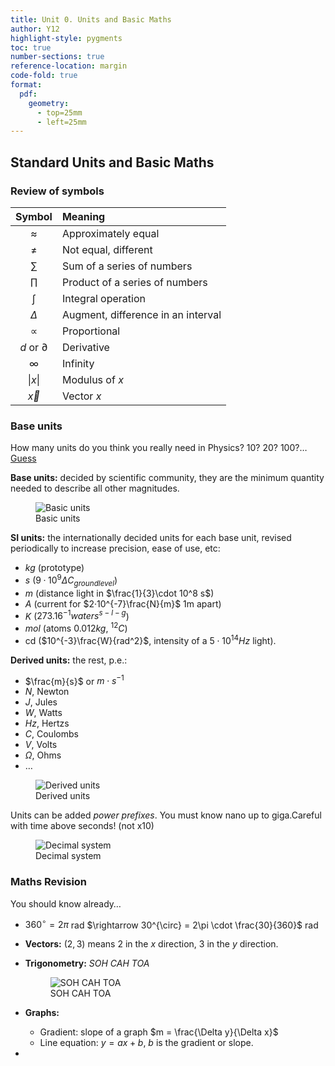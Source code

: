 ```yaml
---
title: Unit 0. Units and Basic Maths
author: Y12
highlight-style: pygments
toc: true
number-sections: true
reference-location: margin
code-fold: true
format: 
  pdf:
    geometry: 
      - top=25mm
      - left=25mm
---
```


## Standard Units and Basic Maths 

### Review of symbols

| Symbol | Meaning |
|:------:|:---------------------|
| $\approx$ | Approximately equal |
| $\neq$ | Not equal, different |
| $\sum$ | Sum of a series of numbers |
| $\prod$ | Product of a series of numbers |
| $\int$ | Integral operation |
| $\Delta$ | Augment, difference in an interval |
| $\propto$ | Proportional |
| $d$ or $\partial$ | Derivative |
| $\infty$ | Infinity |
| $|x|$ | Modulus of $x$ |
| $\overrightarrow x$ | Vector $x$ |


### Base units

How many units do you think you really need in Physics? 10? 20? 100?... [Guess](https://physics.nist.gov/cuu/Units/units.html)

**Base units:** decided by scientific community, they are the minimum quantity needed to describe all other magnitudes.

![Basic units](images/basicUnits.png){#fig-basicUnits}

**SI units:** the internationally decided units for each base unit, revised periodically to increase precision, ease of use, etc:

* $kg$ (prototype)
* $s$ ($9·10^9 \Delta C_{ground level}$)
* $m$ (distance light in $\frac{1}{3}\cdot 10^8 s$)
* $A$ (current for $2·10^{-7}\frac{N}{m}$ 1m apart)
* $K$ ($273.16^{-1} waters^{s-l-g}$)
* $mol$ (atoms $0.012kg$, ${}^{12}C$)
* cd ($10^{-3}\frac{W}{rad^2}$, intensity of a $5\cdot 10^{14}Hz$ light).

**Derived units:** the rest, p.e.:

* $\frac{m}{s}$ or $m\cdot s^{-1}$
* $N$, Newton
* $J$, Jules
* $W$, Watts
* $Hz$, Hertzs
* $C$, Coulombs
* $V$, Volts
* $\Omega$, Ohms
* ... 

![Derived units](images/derivedUnits.png){#fig-derivedUnits}

Units can be added _power prefixes_. You must know nano up to giga.Careful with time above seconds! (not x10)

![Decimal system](images/decimalSystem.png){#fig-decimalSystem}

### Maths Revision

You should know already...

* $360^{\circ} = 2\pi$ rad $\rightarrow 30^{\circ} = 2\pi \cdot \frac{30}{360}$ rad 

* **Vectors:** $(2,3)$ means 2 in the $x$ direction, 3 in the $y$ direction.

* **Trigonometry:** _SOH CAH TOA_

    ![SOH CAH TOA](images/sohcahtoa.png){#fig-sohcahtoa}

* **Graphs:** 

    - Gradient: slope of a graph $m = \frac{\Delta y}{\Delta x}$
    - Line equation: $y = ax + b$, $b$ is the gradient or slope.

* 